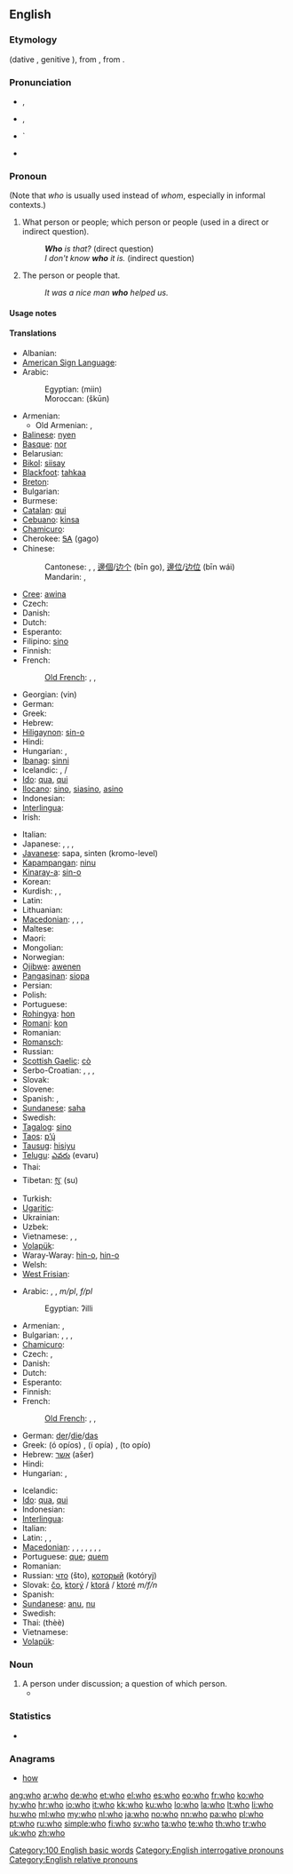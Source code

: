 {{also|WHO}}
==English==

===Etymology===
{{etyl|ang}} {{term|hwa|hwā|lang=ang}} (dative {{term|hwam|hwām|lang=ang}}, genitive {{term|hwæs|lang=ang}}), from {{proto|Germanic|hwaz}}, from {{proto|Indo-European|kʷos}}.

===Pronunciation===
* {{a|UK}} {{IPA|/huː/}}, {{SAMPA|/hu:/}}
* {{a|US}} {{IPA|/hu/}}, {{SAMPA|/hu/}}
* {{audio|en-us-who.ogg|Audio (US)}}`
* {{audio|En-uk-who.ogg|Audio (UK)}}
*: {{rhymes|uː}}

===Pronoun===
{{en-pron|desc=singular or plural, nominative case|possessive|whose|objective case|whom|or who}}

(Note that ''who'' is usually used instead of ''whom'', especially in informal contexts.)

# {{context|interrogative pronoun}} What person or people; which person or people (used in a direct or indirect question).
#: '''''Who''' is that?'' (direct question)
#: ''I don't know '''who''' it is.'' (indirect question)
# {{context|relative pronoun}} The person or people that.
#: ''It was a nice man '''who''' helped us.''

====Usage notes====
{{who vs. whom}}

====Translations====
{{trans-top|who? (interrogative pronoun)}}
* Albanian: {{t-|sq|kush|xs=Albanian}}
* [[American Sign Language]]: {{tø|ase|L@Chin-ThumbBack Squeeze}}
* Arabic: {{t+|ar|من|tr=man}}
*: Egyptian: {{Arab|[[مين]]}} (miin)
*: Moroccan: {{Arab|[[شكون]]}} (škūn)
* Armenian: {{t-|hy|ով|tr=ov}}
** Old Armenian: {{tø|xcl|ո|tr=o|xs=Old Armenian}}, {{tø|xcl|ով|tr=ov|xs=Old Armenian}}
* [[Balinese]]: [[nyen]]
* [[Basque]]: [[nor]]
* Belarusian: {{t|be|хто|tr=xto|xs=Belarusian}}
* [[Bikol]]: [[siisay]]
* [[Blackfoot]]: [[tahkaa]]
* [[Breton]]: {{t+|br|piv|xs=Breton}}
* Bulgarian: {{t|bg|кой|tr=koj}}
* Burmese: {{t|my|ဘယ်သူ|tr=băthu|sc=Mymr}}
* [[Catalan]]: [[qui]]
* [[Cebuano]]: [[kinsa]]
* [[Chamicuro]]: {{tø|ccc|na'shanana}}
* Cherokee: [[ᎦᎪ]] (gago)
* Chinese:
*: Cantonese: {{qualifier|formal}} {{tø|yue|誰|sc=Hani}},  {{tø|yue|谁|tr=seui4|sc=Hani}}, [[邊個]]/[[边个]] (bīn go), [[邊位]]/[[边位]] (bīn wái)
*: Mandarin: {{t-|cmn|誰|sc=Hani}},  {{t-|cmn|谁|tr=shuí, shéi|sc=Hani}}
* [[Cree]]: [[awina]]
* Czech: {{t+|cs|kdo}}
* Danish: {{t+|da|hvem}}
* Dutch: {{t+|nl|wie}}
* Esperanto: {{t+|eo|kiu|xs=Esperanto}}
* Filipino: [[sino]]
* Finnish: {{t+|fi|kuka}}
* French: {{t+|fr|qui}}
*: [[Old French]]: {{tø|fro|qui}}, {{tø|fro|ki}}, {{tø|fro|cui}}
* Georgian: {{t-|ka|ვინ|sc=Geor|xs=Georgian}} (vin)
* German: {{t+|de|wer}}
* Greek: {{t+|el|ποιος|m|tr=poios}}
* Hebrew: {{t+|he|מי|tr=mi}}
* [[Hiligaynon]]: [[sin-o]]
* Hindi: {{t-|hi|कौन|tr=kaun|xs=Hindi}}
* Hungarian: {{t+|hu|ki}},  {{t|hu|kik|p}}
* [[Ibanag]]: [[sinni]]
* Icelandic: {{t|is|hver|m|f}}, {{t|is|hvert}}/{{t|is|hvað|n}}
* [[Ido]]: [[qua]], [[qui]] {{p}}
* [[Ilocano]]: [[sino]], [[siasino]], [[asino]]
* Indonesian: {{t+|id|siapa|xs=Indonesian}}
* [[Interlingua]]: {{t|ia|qui}}
* Irish: {{t-|ga|cé|xs=Irish}}
{{trans-mid}}
* Italian: {{t+|it|chi}}
* Japanese: {{t+|ja|誰|tr=だれ, dáre}},  {{t+|ja|だれ|tr=dáre}},  {{t|ja|どなた|tr=dónata}},  {{t|ja|どちらさま|tr=dóchira-sama}}
* [[Javanese]]: sapa, sinten (kromo-level)
* [[Kapampangan]]: [[ninu]]
* [[Kinaray-a]]: [[sin-o]]
* Korean: {{t+|ko|누구|tr=nugu|sc=Hang}}
* Kurdish: {{t+|ku|kî}}, {{t+|ku|kê}}, {{t+|ku|کێ|sc=ku-Arab}}
* Latin: {{t+|la|quis|m|f}}
* Lithuanian: {{t-|lt|kas|p|xs=Lithuanian}}
* [[Macedonian]]: {{t+|mk|кој|m|tr=koj}},  {{t+|mk|која|f|tr=kója}},  {{t+|mk|кое|n|tr=кóе}},  {{t+|mk|кои|p|tr=kói}}
* Maltese: {{t-|mt|li|xs=Maltese}}
* Maori: {{t|mi|wai}}
* Mongolian: {{t|mn|хэн|tr=khen|sc=Cyrl|xs=Mongolian}}
* Norwegian: {{t+|no|hvem}}
* [[Ojibwe]]: [[awenen]]
* [[Pangasinan]]: [[siopa]]
* Persian: {{t-|fa|کی|tr=ki|xs=Persian}}
* Polish: {{t+|pl|kto}}
* Portuguese: {{t+|pt|quem}}
* [[Rohingya]]: [[hon]]
* [[Romani]]: [[kon]]
* Romanian: {{t-|ro|cine}}
* [[Romansch]]: {{t|rm|tgi|xs=Romansch}}
* Russian: {{t+|ru|кто|tr=kto}}
* [[Scottish Gaelic]]: [[cò]]
* Serbo-Croatian: {{t|sh|ко|sc=Cyrl|xs=Serbo-Croatian}},  {{t|sh|ko|xs=Serbo-Croatian}} {{qualifier|Bosnian, Serbian}},  {{t|sh|тко|sc=Cyrl|xs=Serbo-Croatian}},  {{t|sh|tko|xs=Serbo-Croatian}} {{qualifier|Croatian}}
* Slovak: {{t-|sk|kto}}
* Slovene: {{t+|sl|kdo}}
* Spanish: {{t+|es|quién}}, {{t-|es|quiénes|p}}
* [[Sundanese]]: [[saha]]
* Swedish: {{t+|sv|vem}}
* [[Tagalog]]: [[sino]]
* [[Taos]]: [[p’ų́]]
* [[Tausug]]: [[hisiyu]]
* [[Telugu]]: [[ఎవరు]] (evaru)
* Thai: {{t|th|ใคร|tr=khrai}}
* Tibetan: [[སུ་]] (su)
* Turkish: {{t+|tr|kim}}
* [[Ugaritic]]: {{tø|uga|𐎎𐎊|tr=my|sc=Ugar|xs=Ugaritic}}
* Ukrainian: {{t|uk|хто|tr=xto|xs=Ukrainian}}
* Uzbek: {{t-|uz|kim|xs=Uzbek}}
* Vietnamese: {{t+|vi|ai|xs=Vietnamese}},  {{t|vi|ai nào|xs=Vietnamese}},  {{t|vi|kẻ nào|xs=Vietnamese}}
* [[Volapük]]: {{t|vo|kim}}
* Waray-Waray: [[hin-o]], [[hin-o]]
* Welsh: {{t-|cy|pwy|xs=Welsh}}
* [[West Frisian]]: {{t-|fy|wa|xs=West Frisian}}
{{trans-bottom}}

{{trans-top|who (relative pronoun)}}
* Arabic: {{Arab|[[الذي]]}} {{unicode|(allaðíː)}} {{m}}, {{Arab|[[التي]]}} {{unicode|(allatíː)}} {{f}}, {{Arab|[[الذين]]}} {{unicode|(allaðíːna)}} ''m/pl'', {{Arab|[[اللواتي]]}} {{unicode|(allawáːti)}} ''f/pl''
*: Egyptian: ʔilli
* Armenian: {{t-|hy|որ|tr=or}}, {{t|hy|որը|tr=orë}}
* Bulgarian: {{t|bg|което|n}},  {{t|bg|който|m}},  {{t|bg|която|f}},  {{t|bg|които|p}}
* [[Chamicuro]]: {{tø|ccc|na'shanana}}
* Czech: {{t+|cs|který|m}},  {{t|cs|kteří|p}}
* Danish: {{t+|da|som}}
* Dutch: {{t+|nl|die}}
* Esperanto: {{t+|eo|kiu|xs=Esperanto}}
* Finnish: {{t+|fi|joka}}
* French: {{t+|fr|qui}}
*: [[Old French]]: {{tø|fro|qui}}, {{tø|fro|ki}}, {{tø|fro|cui}}
* German: [[der]]/[[die]]/[[das]]
* Greek: {{t-|el|ο οποίος}} (ó opíos) {{m}}, {{t-|el|η οποία}} (í opía) {{f}}, {{t-|el|το οποίο}} (to opío) {{n}}
* Hebrew: [[אשר]] (ašer)
* Hindi: {{t|hi|जो|tr=jō|xs=Hindi}}
* Hungarian: {{t+|hu|aki}}, {{t+|hu|akik|p}}
{{trans-mid}}
* Icelandic: {{t+|is|sem}}
* [[Ido]]: [[qua]], [[qui]] {{p}}
* Indonesian: {{t-|id|yang|xs=Indonesian}}
* [[Interlingua]]: {{t|ia|qui}}
* Italian: {{t|it|che|m|f}}
* Latin: {{t+|la|qui|m}}, {{t-|la|quae|f}}, {{t|la|quod}}
* [[Macedonian]]: {{t+|mk|кој|m|tr=koj}},  {{t|mk|којшто|m|tr=kójšto}},  {{t+|mk|која|f|tr=kója}},  {{t|mk|којашто|f|tr=kójašto}},  {{t+|mk|кое|n|tr=kóe}},  {{t|mk|коешто|n|tr=kóešto}},  {{t+|mk|кои|p|tr=kói}},  {{t|mk|коишто|p|tr=kóišto}}
* Portuguese: [[que]]; [[quem]]
* Romanian: {{t-|ro|care}}
* Russian: [[что]] (što), [[который]] (kotóryj) {{m}}
* Slovak: [[čo]], [[ktorý]] / [[ktorá]] / [[ktoré]] ''m/f/n''
* Spanish: {{t+|es|quien}}
* [[Sundanese]]: [[anu]], [[nu]]
* Swedish: {{t+|sv|som}}
* Thai: {{Thai|[[ที่]]}} (thèè)
* Vietnamese: {{t+|vi|mà|xs=Vietnamese}}
* [[Volapük]]: {{t|vo|kel}}
{{trans-bottom}}

===Noun===
{{en-noun}}

# A person under discussion; a question of which person.
#*{{quote-news|year=2008|date=March 21|author=The New York Times|title=Movie Guide and Film Series|work=New York Times|url=http://www.nytimes.com/2008/03/21/movies/21movies.html
|passage=A wham-bam caper flick, efficiently directed by Roger Donaldson, that fancifully revisits the mysterious '''whos''' and speculative hows of a 1971 London bank heist. }}

===Statistics===
* {{rank|me|an|we|43|who|said|would|been}}

===Anagrams===
* [[how]]

[[Category:100 English basic words]]
[[Category:English interrogative pronouns]]
[[Category:English relative pronouns]]

[[ang:who]]
[[ar:who]]
[[de:who]]
[[et:who]]
[[el:who]]
[[es:who]]
[[eo:who]]
[[fr:who]]
[[ko:who]]
[[hy:who]]
[[hr:who]]
[[io:who]]
[[it:who]]
[[kk:who]]
[[ku:who]]
[[lo:who]]
[[la:who]]
[[lt:who]]
[[li:who]]
[[hu:who]]
[[ml:who]]
[[my:who]]
[[nl:who]]
[[ja:who]]
[[no:who]]
[[nn:who]]
[[pa:who]]
[[pl:who]]
[[pt:who]]
[[ru:who]]
[[simple:who]]
[[fi:who]]
[[sv:who]]
[[ta:who]]
[[te:who]]
[[th:who]]
[[tr:who]]
[[uk:who]]
[[zh:who]]